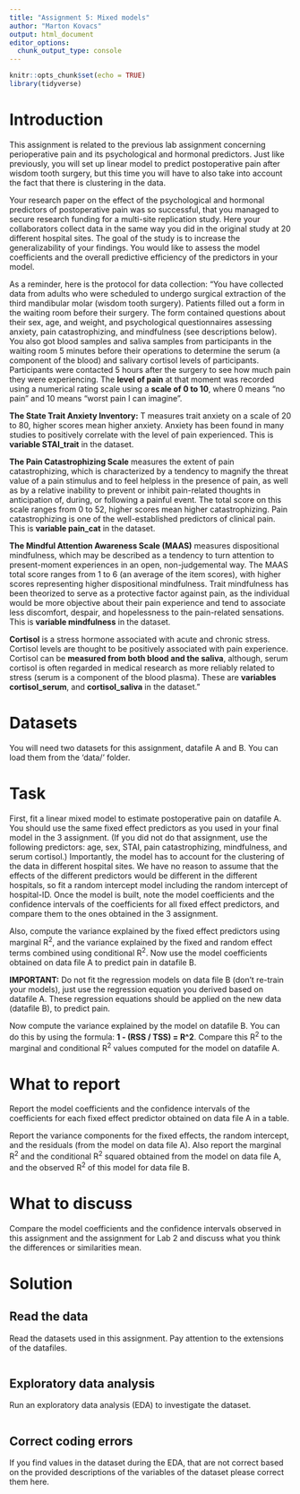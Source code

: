 ```yaml
---
title: "Assignment 5: Mixed models"
author: "Marton Kovacs"
output: html_document
editor_options: 
  chunk_output_type: console
---
```


```r
knitr::opts_chunk$set(echo = TRUE)
library(tidyverse)
```

# Introduction

This assignment is related to the previous lab assignment concerning perioperative pain and its psychological and hormonal predictors. Just like previously, you will set up linear model to predict postoperative pain after wisdom tooth surgery, but this time you will have to also take into account the fact that there is clustering in the data. 

Your research paper on the effect of the psychological and hormonal predictors of postoperative pain was so successful, that you managed to secure research funding for a multi-site replication study. Here your collaborators collect data in the same way you did in the original study at 20 different hospital sites. The goal of the study is to increase the generalizability of your findings. You would like to assess the model coefficients and the overall predictive efficiency of the predictors in your model.

As a reminder, here is the protocol for data collection: “You have collected data from adults who were scheduled to undergo surgical extraction of the third mandibular molar (wisdom tooth surgery). Patients filled out a form in the waiting room before their surgery. The form contained questions about their sex, age, and weight, and psychological questionnaires assessing anxiety, pain catastrophizing, and mindfulness (see descriptions below). You also got blood samples and saliva samples from participants in the waiting room 5 minutes before their operations to determine the serum (a component of the blood) and salivary cortisol levels of participants. Participants were contacted 5 hours after the surgery to see how much pain they were experiencing. The __level of pain__ at that moment was recorded using a numerical rating scale using a __scale of 0 to 10__, where 0 means “no pain” and 10 means “worst pain I can imagine”. 

__The State Trait Anxiety Inventory:__ T measures trait anxiety on a scale of 20 to 80, higher scores mean higher anxiety. Anxiety has been found in many studies to positively correlate with the level of pain experienced. This is __variable STAI_trait__ in the dataset. 

__The Pain Catastrophizing Scale__ measures the extent of pain catastrophizing, which is characterized by a tendency to magnify the threat value of a pain stimulus and to feel helpless in the presence of pain, as well as by a relative inability to prevent or inhibit pain-related thoughts in anticipation of, during, or following a painful event. The total score on this scale ranges from 0 to 52, higher scores mean higher catastrophizing. Pain catastrophizing is one of the well-established predictors of clinical pain. This is __variable pain_cat__ in the dataset.

__The Mindful Attention Awareness Scale (MAAS)__ measures dispositional mindfulness, which may be described as a tendency to turn attention to present-moment experiences in an open, non-judgemental way. The MAAS total score ranges from 1 to 6 (an average of the item scores), with higher scores representing higher dispositional mindfulness. Trait mindfulness has been theorized to serve as a protective factor against pain, as the individual would be more objective about their pain experience and tend to associate less discomfort, despair, and hopelessness to the pain-related sensations. This is __variable mindfulness__ in the dataset.

__Cortisol__ is a stress hormone associated with acute and chronic stress. Cortisol levels are thought to be positively associated with pain experience. Cortisol can be __measured from both blood and the saliva__, although, serum cortisol is often regarded in medical research as more reliably related to stress (serum is a component of the blood plasma). These are __variables cortisol_serum__, and __cortisol_saliva__ in the dataset.”

# Datasets

You will need two datasets for this assignment, datafile A and B. You can load them from the 'data/' folder.

# Task

First, fit a linear mixed model to estimate postoperative pain on datafile A. You should use the same fixed effect predictors as you used in your final model in the 3 assignment. (If you did not do that assignment, use the following predictors: age, sex, STAI, pain catastrophizing, mindfulness, and serum cortisol.) Importantly, the model has to account for the clustering of the data in different hospital sites. We have no reason to assume that the effects of the different predictors would be different in the different hospitals, so fit a random intercept model including the random intercept of hospital-ID. Once the model is built, note the model coefficients and the confidence intervals of the coefficients for all fixed effect predictors, and compare them to the ones obtained in the 3 assignment. 

Also, compute the variance explained by the fixed effect predictors using marginal R^2^, and the variance explained by the fixed and random effect terms combined using conditional R^2^. Now use the model coefficients obtained on data file A to predict pain in datafile B.

__IMPORTANT:__ Do not fit the regression models on data file B (don’t re-train your models), just use the regression equation you derived based on datafile A. These regression equations should be applied on the new data (datafile B), to predict pain.

Now compute the variance explained by the model on datafile B. You can do this by using the formula: __1 - (RSS / TSS) = R^2__. Compare this R^2^ to the marginal and conditional R^2^ values computed for the model on datafile A. 

# What to report

Report the model coefficients and the confidence intervals of the coefficients for each fixed effect predictor obtained on data file A in a table. 

Report the variance components for the fixed effects, the random intercept, and the residuals (from the model on data file A). Also report the marginal R^2^ and the conditional R^2^ squared obtained from the model on data file A, and the observed R^2^ of this model for data file B.

# What to discuss

Compare the model coefficients and the confidence intervals observed in this assignment and the assignment for Lab 2 and discuss what you think the differences or similarities mean.

# Solution

## Read the data

Read the datasets used in this assignment. Pay attention to the extensions of the datafiles.

```r

```

## Exploratory data analysis

Run an exploratory data analysis (EDA) to investigate the dataset.

```r

```

## Correct coding errors

If you find values in the dataset during the EDA, that are not correct based on the provided descriptions of the variables of the dataset please correct them here.

```r

```

